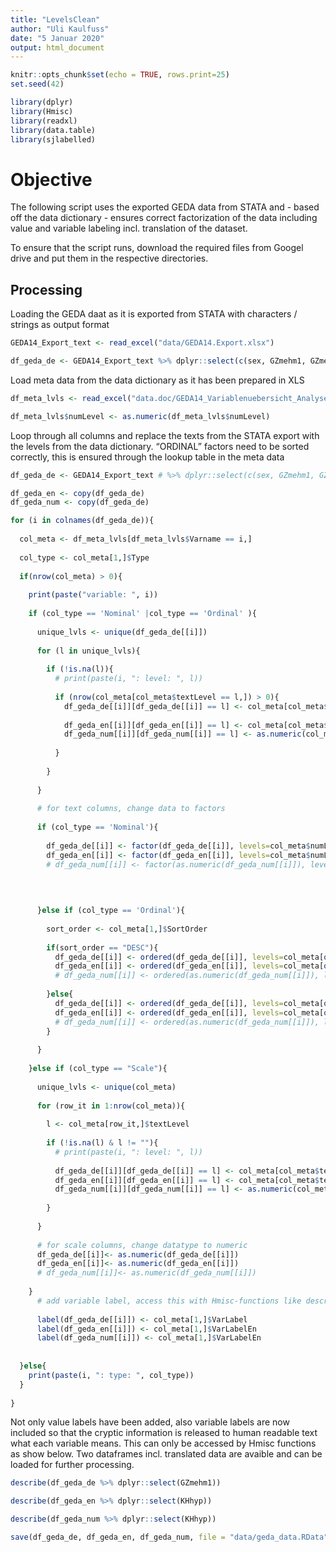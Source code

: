 ```yaml
---
title: "LevelsClean"
author: "Uli Kaulfuss"
date: "5 Januar 2020"
output: html_document
---
```


```r

knitr::opts_chunk$set(echo = TRUE, rows.print=25)
set.seed(42)

library(dplyr)
library(Hmisc)
library(readxl)
library(data.table)
library(sjlabelled)
```

# Objective

The following script uses the exported GEDA data from STATA and - based off the data dictionary - ensures correct factorization of the data including value and variable labeling incl. translation of the dataset.

To ensure that the script runs, download the required files from Googel drive and put them in the respective directories. 

## Processing

Loading the GEDA daat as it is exported from STATA with characters / strings as output format

```r

GEDA14_Export_text <- read_excel("data/GEDA14.Export.xlsx")

df_geda_de <- GEDA14_Export_text %>% dplyr::select(c(sex, GZmehm1, GZmehm3C, PAgroe))

```

Load meta data from the data dictionary as it has been prepared in XLS

```r
df_meta_lvls <- read_excel("data.doc/GEDA14_Variablenuebersicht_Analyse.xlsx", sheet='levels')

df_meta_lvls$numLevel <- as.numeric(df_meta_lvls$numLevel)

```

Loop through all columns and replace the texts from the STATA export with the levels from the data dictionary. "ORDINAL" factors need to be sorted correctly, this is ensured through the lookup table in the meta data

```r
df_geda_de <- GEDA14_Export_text # %>% dplyr::select(c(sex, GZmehm1, GZmehm3C, PAgroe, IAarzt1B4w))

df_geda_en <- copy(df_geda_de)
df_geda_num <- copy(df_geda_de)

for (i in colnames(df_geda_de)){
  
  col_meta <- df_meta_lvls[df_meta_lvls$Varname == i,]
  
  col_type <- col_meta[1,]$Type
  
  if(nrow(col_meta) > 0){
    
    print(paste("variable: ", i))
    
    if (col_type == 'Nominal' |col_type == 'Ordinal' ){
      
      unique_lvls <- unique(df_geda_de[[i]])
      
      for (l in unique_lvls){
        
        if (!is.na(l)){
          # print(paste(i, ": level: ", l))
          
          if (nrow(col_meta[col_meta$textLevel == l,]) > 0){
            df_geda_de[[i]][df_geda_de[[i]] == l] <- col_meta[col_meta$textLevel == l,]$numLevel
            
            df_geda_en[[i]][df_geda_en[[i]] == l] <- col_meta[col_meta$textLevel == l,]$numLevel
            df_geda_num[[i]][df_geda_num[[i]] == l] <- as.numeric(col_meta[col_meta$textLevel == l,]$numLevel)
            
          }
          
        }
        
      }
      
      # for text columns, change data to factors 
      
      if (col_type == 'Nominal'){
        
        df_geda_de[[i]] <- factor(df_geda_de[[i]], levels=col_meta$numLevel, labels=col_meta$textLevel)
        df_geda_en[[i]] <- factor(df_geda_en[[i]], levels=col_meta$numLevel, labels=col_meta$textLabelEn)
        # df_geda_num[[i]] <- factor(as.numeric(df_geda_num[[i]]), levels=as.numeric(col_meta$numLevel), labels=col_meta$numLevel)
        
        
        

      }else if (col_type == 'Ordinal'){
        
        sort_order <- col_meta[1,]$SortOrder
        
        if(sort_order == "DESC"){
          df_geda_de[[i]] <- ordered(df_geda_de[[i]], levels=col_meta[order(-col_meta$numLevel),]$numLevel, labels=col_meta[order(-col_meta$numLevel),]$textLevel)
          df_geda_en[[i]] <- ordered(df_geda_en[[i]], levels=col_meta[order(-col_meta$numLevel),]$numLevel, labels=col_meta[order(-col_meta$numLevel),]$textLabelEn)
          # df_geda_num[[i]] <- ordered(as.numeric(df_geda_num[[i]]), levels=as.numeric(col_meta[order(-col_meta$numLevel),]$numLevel), labels=col_meta[order(-col_meta$numLevel),]$numLevel)
          
        }else{
          df_geda_de[[i]] <- ordered(df_geda_de[[i]], levels=col_meta[order(col_meta$numLevel),]$numLevel, labels=col_meta[order(col_meta$numLevel),]$textLevel)
          df_geda_en[[i]] <- ordered(df_geda_en[[i]], levels=col_meta[order(col_meta$numLevel),]$numLevel, labels=col_meta[order(col_meta$numLevel),]$textLabelEn)
          # df_geda_num[[i]] <- ordered(as.numeric(df_geda_num[[i]]), levels=as.numeric(col_meta[order(col_meta$numLevel),]$numLevel), labels=col_meta[order(col_meta$numLevel),]$numLevel)
        }
        
      }
      
    }else if (col_type == "Scale"){
      
      unique_lvls <- unique(col_meta)
      
      for (row_it in 1:nrow(col_meta)){
        
        l <- col_meta[row_it,]$textLevel
        
        if (!is.na(l) & l != ""){
          # print(paste(i, ": level: ", l))
        
          df_geda_de[[i]][df_geda_de[[i]] == l] <- col_meta[col_meta$textLevel == l,]$numLevel
          df_geda_en[[i]][df_geda_en[[i]] == l] <- col_meta[col_meta$textLevel == l,]$numLevel
          df_geda_num[[i]][df_geda_num[[i]] == l] <- as.numeric(col_meta[col_meta$textLevel == l,]$numLevel)
          
        }
        
      }
      
      # for scale columns, change datatype to numeric 
      df_geda_de[[i]]<- as.numeric(df_geda_de[[i]])
      df_geda_en[[i]]<- as.numeric(df_geda_en[[i]])
      # df_geda_num[[i]]<- as.numeric(df_geda_num[[i]])
      
    }
      # add variable label, access this with Hmisc-functions like describe(%dataframe%)
      
      label(df_geda_de[[i]]) <- col_meta[1,]$VarLabel
      label(df_geda_en[[i]]) <- col_meta[1,]$VarLabelEn
      label(df_geda_num[[i]]) <- col_meta[1,]$VarLabelEn
      
      
  }else{
    print(paste(i, ": type: ", col_type))
  }
  
}


```

Not only value labels have been added, also variable labels are now included so that the cryptic information is released to human readable text what each variable means. This can only be accessed by Hmisc functions as show below. Two dataframes incl. translated data are avaible and can be loaded for further processing. 

```r
describe(df_geda_de %>% dplyr::select(GZmehm1))

```

```r
describe(df_geda_en %>% dplyr::select(KHhyp))
```


```r
describe(df_geda_num %>% dplyr::select(KHhyp))
```


```r
save(df_geda_de, df_geda_en, df_geda_num, file = "data/geda_data.RData")
```

